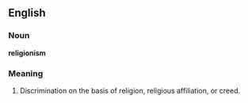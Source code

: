 ==English==

===Noun===
'''religionism'''

===Meaning===
#Discrimination on the basis of religion, religious affiliation, or creed.